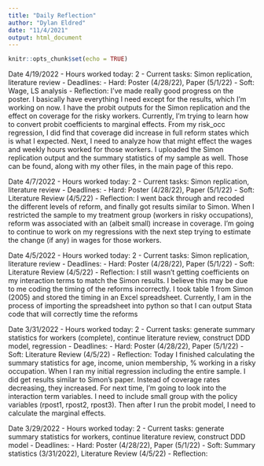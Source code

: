 ---
title: "Daily Reflection"
author: "Dylan Eldred"
date: "11/4/2021"
output: html_document
---

```{r setup, include=FALSE}
knitr::opts_chunk$set(echo = TRUE)
```
Date 4/19/2022
- Hours worked today: 2
- Current tasks: Simon replication, literature review
- Deadlines: 
    - Hard: Poster (4/28/22), Paper (5/1/22)
    - Soft: Wage, LS analysis
- Reflection: I've made really good progress on the poster. I basically have everything I need except for the results, which I'm working on now. I have the probit outputs for the Simon replication and the effect on coverage for the risky workers. Currently, I'm trying to learn how to convert probit coefficients to marginal effects. From my risk_occ regression, I did find that coverage did increase in full reform states which is what I expected. Next, I need to analyze how that might effect the wages and weekly hours worked for those workers. I uploaded the Simon replication output and the summary statistics of my sample as well. Those can be found, along with my other files, in the main page of this repo.




Date 4/7/2022
- Hours worked today: 2
- Current tasks: Simon replication, literature review
- Deadlines: 
    - Hard: Poster (4/28/22), Paper (5/1/22)
    - Soft:  Literature Review (4/5/22)
- Reflection: I went back through and recoded the different levels of reform, and finally got results similar to Simon. When I restricted the sample to my treatment group (workers in risky occupations), reform was associated with an (albeit small) increase in coverage. I'm going to continue to work on my regressions with the next step trying to estimate the change (if any) in wages for those workers.



Date 4/5/2022
- Hours worked today: 2
- Current tasks: Simon replication, literature review
- Deadlines: 
    - Hard: Poster (4/28/22), Paper (5/1/22)
    - Soft:  Literature Review (4/5/22)
- Reflection: I still wasn't getting coefficients on my interaction terms to match the Simon results. I believe this may be due to me coding the timing of the reforms incorrectly. I took table 1 from Simon (2005) and stored the timing in an Excel spreadsheet. Currently, I am in the process of importing the spreadsheet into python so that I can output Stata code that will correctly time the reforms




Date 3/31/2022
- Hours worked today: 2
- Current tasks: generate summary statistics for workers (complete), continue literature review, construct DDD model, regression
- Deadlines: 
    - Hard: Poster (4/28/22), Paper (5/1/22)
    - Soft:  Literature Review (4/5/22)
- Reflection: Today I finished calculating the summary statistics for age, income, union membership, % working in a risky occupation. When I ran my initial regression including the entire sample. I did get results similar to Simon's paper. Instead of coverage rates decreasing, they increased. For next time, I'm going to look into the interaction term variables. I need to include small group with the policy variables (rpost1, rpost2, rpost3). Then after I run the probit model, I need to calculate the marginal effects.




Date 3/29/2022
- Hours worked today: 2
- Current tasks: generate summary statistics for workers, continue literature review, construct DDD model
- Deadlines: 
    - Hard: Poster (4/28/22), Paper (5/1/22)
    - Soft: Summary statistics (3/31/2022), Literature Review (4/5/22)
- Reflection: 

